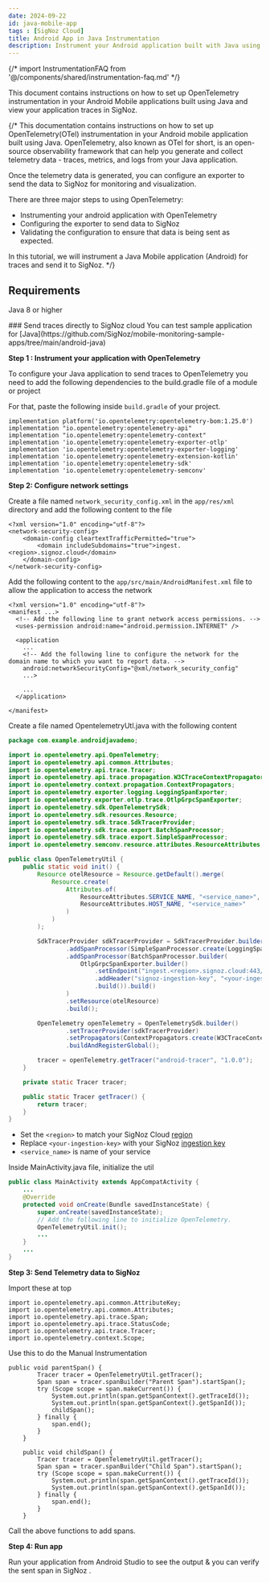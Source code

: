 ```yaml
---
date: 2024-09-22
id: java-mobile-app
tags : [SigNoz Cloud]
title: Android App in Java Instrumentation
description: Instrument your Android application built with Java using OpenTelemetry and send data to SigNoz
---
```


{/* import InstrumentationFAQ from '@/components/shared/instrumentation-faq.md' */}

This document contains instructions on how to set up OpenTelemetry instrumentation in your Android Mobile applications built using Java and view your application traces in SigNoz.


{/* This documentation contains instructions on how to set up OpenTelemetry(OTel) instrumentation in your Android mobile application built using Java. OpenTelemetry, also known as OTel for short, is an open-source observability framework that can help you generate and collect telemetry data - traces, metrics, and logs from your Java application.

Once the telemetry data is generated, you can configure an exporter to send the data to SigNoz for monitoring and visualization.

There are three major steps to using OpenTelemetry:

- Instrumenting your android application with OpenTelemetry
- Configuring the exporter to send data to SigNoz
- Validating the configuration to ensure that data is being sent as expected.

In this tutorial, we will instrument a Java Mobile application (Android) for traces and send it to SigNoz. */}

## Requirements

Java 8 or higher

<Tabs entityName="plans">
<TabItem value="signoz-cloud" label="SigNoz Cloud" default>
### Send traces directly to SigNoz cloud

<Admonition type="info">
You can test sample application for [Java](https://github.com/SigNoz/mobile-monitoring-sample-apps/tree/main/android-java)
</Admonition>

**Step 1 : Instrument your application with OpenTelemetry**

To configure your Java application to send traces to OpenTelemetry you need to add the following dependencies to the build.gradle file of a module or project

For that, paste the following inside `build.gradle` of your project.

```
implementation platform('io.opentelemetry:opentelemetry-bom:1.25.0')
implementation "io.opentelemetry:opentelemetry-api"
implementation "io.opentelemetry:opentelemetry-context"
implementation 'io.opentelemetry:opentelemetry-exporter-otlp'
implementation 'io.opentelemetry:opentelemetry-exporter-logging'
implementation 'io.opentelemetry:opentelemetry-extension-kotlin'
implementation 'io.opentelemetry:opentelemetry-sdk'
implementation 'io.opentelemetry:opentelemetry-semconv'
```

**Step 2: Configure network settings**

Create a file named `network_security_config.xml` in the `app/res/xml` directory and add the following content to the file

```
<?xml version="1.0" encoding="utf-8"?>
<network-security-config>
    <domain-config cleartextTrafficPermitted="true">
        <domain includeSubdomains="true">ingest.<region>.signoz.cloud</domain>
    </domain-config>
</network-security-config>
```

Add the following content to the `app/src/main/AndroidManifest.xml` file to allow the application to access the network

```
<?xml version="1.0" encoding="utf-8"?>
<manifest ...>
  <!-- Add the following line to grant network access permissions. -->
  <uses-permission android:name="android.permission.INTERNET" />

  <application
    ...
    <!-- Add the following line to configure the network for the domain name to which you want to report data. -->
    android:networkSecurityConfig="@xml/network_security_config"
    ...>

    ...
  </application>

</manifest>
```

Create a file named OpentelemetryUtl.java with the following content

```java
package com.example.androidjavademo;

import io.opentelemetry.api.OpenTelemetry;
import io.opentelemetry.api.common.Attributes;
import io.opentelemetry.api.trace.Tracer;
import io.opentelemetry.api.trace.propagation.W3CTraceContextPropagator;
import io.opentelemetry.context.propagation.ContextPropagators;
import io.opentelemetry.exporter.logging.LoggingSpanExporter;
import io.opentelemetry.exporter.otlp.trace.OtlpGrpcSpanExporter;
import io.opentelemetry.sdk.OpenTelemetrySdk;
import io.opentelemetry.sdk.resources.Resource;
import io.opentelemetry.sdk.trace.SdkTracerProvider;
import io.opentelemetry.sdk.trace.export.BatchSpanProcessor;
import io.opentelemetry.sdk.trace.export.SimpleSpanProcessor;
import io.opentelemetry.semconv.resource.attributes.ResourceAttributes;

public class OpenTelemetryUtil {
    public static void init() {
        Resource otelResource = Resource.getDefault().merge(
            Resource.create(
                Attributes.of(
                    ResourceAttributes.SERVICE_NAME, "<service_name>",
                    ResourceAttributes.HOST_NAME, "<service_name>"
                )
            )
        );

        SdkTracerProvider sdkTracerProvider = SdkTracerProvider.builder()
                .addSpanProcessor(SimpleSpanProcessor.create(LoggingSpanExporter.create()))
                .addSpanProcessor(BatchSpanProcessor.builder(
                    OtlpGrpcSpanExporter.builder()
                        .setEndpoint("ingest.<region>.signoz.cloud:443/v1/traces")
                        .addHeader("signoz-ingestion-key", "<your-ingestion-key>")
                        .build()).build()
                )
                .setResource(otelResource)
                .build();

        OpenTelemetry openTelemetry = OpenTelemetrySdk.builder()
                .setTracerProvider(sdkTracerProvider)
                .setPropagators(ContextPropagators.create(W3CTraceContextPropagator.getInstance()))
                .buildAndRegisterGlobal();

        tracer = openTelemetry.getTracer("android-tracer", "1.0.0");
    }

    private static Tracer tracer;

    public static Tracer getTracer() {
        return tracer;
    }
}
```

- Set the `<region>` to match your SigNoz Cloud [region](https://signoz.io/docs/ingestion/signoz-cloud/overview/#endpoint)
- Replace `<your-ingestion-key>` with your SigNoz [ingestion key](https://signoz.io/docs/ingestion/signoz-cloud/keys/)
- `<service_name>` is name of your service

Inside MainActivity.java file, initialize the util

```java
public class MainActivity extends AppCompatActivity {
	...
    @Override
    protected void onCreate(Bundle savedInstanceState) {
        super.onCreate(savedInstanceState);
        // Add the following line to initialize OpenTelemetry. 
        OpenTelemetryUtil.init();
        ...
    }
    ...
}
```

**Step 3: Send Telemetry data to SigNoz**

Import these at top 

```
import io.opentelemetry.api.common.AttributeKey;
import io.opentelemetry.api.common.Attributes;
import io.opentelemetry.api.trace.Span;
import io.opentelemetry.api.trace.StatusCode;
import io.opentelemetry.api.trace.Tracer;
import io.opentelemetry.context.Scope;
```

Use this to do the Manual Instrumentation

```
public void parentSpan() {
        Tracer tracer = OpenTelemetryUtil.getTracer();
        Span span = tracer.spanBuilder("Parent Span").startSpan();
        try (Scope scope = span.makeCurrent()) {
            System.out.println(span.getSpanContext().getTraceId());
            System.out.println(span.getSpanContext().getSpanId());
            childSpan();
        } finally {
            span.end();
        }
    }

    public void childSpan() {
        Tracer tracer = OpenTelemetryUtil.getTracer();
        Span span = tracer.spanBuilder("Child Span").startSpan();
        try (Scope scope = span.makeCurrent()) {
            System.out.println(span.getSpanContext().getTraceId());
            System.out.println(span.getSpanContext().getSpanId());
        } finally {
            span.end();
        }
    }
```

Call the above functions to add spans.

**Step 4: Run app**

Run your application from Android Studio to see the output & you can verify the sent span in SigNoz .
</TabItem>
</Tabs>